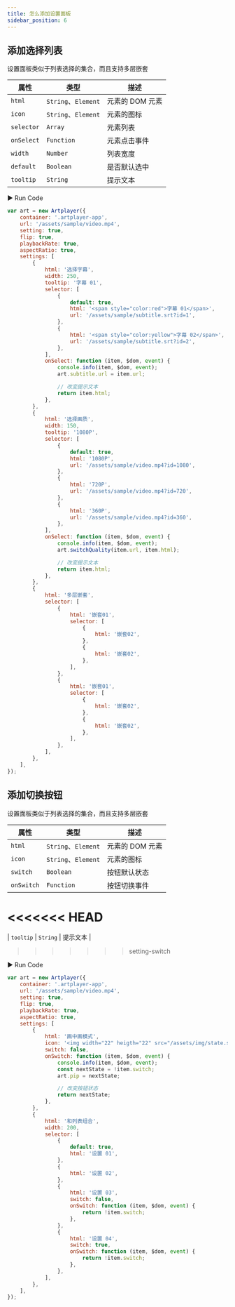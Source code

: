 ```yaml
---
title: 怎么添加设置面板
sidebar_position: 6
---
```


## 添加选择列表

设置面板类似于列表选择的集合，而且支持多层嵌套

| 属性       | 类型                | 描述            |
| ---------- | ------------------- | --------------- |
| `html`     | `String`、`Element` | 元素的 DOM 元素 |
| `icon`     | `String`、`Element` | 元素的图标      |
| `selector` | `Array`             | 元素列表        |
| `onSelect` | `Function`          | 元素点击事件    |
| `width`    | `Number`            | 列表宽度        |
| `default`  | `Boolean`           | 是否默认选中    |
| `tooltip`  | `String`            | 提示文本        |

<div className="run-code">▶ Run Code</div>

```js
var art = new Artplayer({
    container: '.artplayer-app',
    url: '/assets/sample/video.mp4',
    setting: true,
    flip: true,
    playbackRate: true,
    aspectRatio: true,
    settings: [
        {
            html: '选择字幕',
            width: 250,
            tooltip: '字幕 01',
            selector: [
                {
                    default: true,
                    html: '<span style="color:red">字幕 01</span>',
                    url: '/assets/sample/subtitle.srt?id=1',
                },
                {
                    html: '<span style="color:yellow">字幕 02</span>',
                    url: '/assets/sample/subtitle.srt?id=2',
                },
            ],
            onSelect: function (item, $dom, event) {
                console.info(item, $dom, event);
                art.subtitle.url = item.url;

                // 改变提示文本
                return item.html;
            },
        },
        {
            html: '选择画质',
            width: 150,
            tooltip: '1080P',
            selector: [
                {
                    default: true,
                    html: '1080P',
                    url: '/assets/sample/video.mp4?id=1080',
                },
                {
                    html: '720P',
                    url: '/assets/sample/video.mp4?id=720',
                },
                {
                    html: '360P',
                    url: '/assets/sample/video.mp4?id=360',
                },
            ],
            onSelect: function (item, $dom, event) {
                console.info(item, $dom, event);
                art.switchQuality(item.url, item.html);

                // 改变提示文本
                return item.html;
            },
        },
        {
            html: '多层嵌套',
            selector: [
                {
                    html: '嵌套01',
                    selector: [
                        {
                            html: '嵌套02',
                        },
                        {
                            html: '嵌套02',
                        },
                    ],
                },
                {
                    html: '嵌套01',
                    selector: [
                        {
                            html: '嵌套02',
                        },
                        {
                            html: '嵌套02',
                        },
                    ],
                },
            ],
        },
    ],
});
```

## 添加切换按钮

设置面板类似于列表选择的集合，而且支持多层嵌套

| 属性       | 类型                | 描述            |
| ---------- | ------------------- | --------------- |
| `html`     | `String`、`Element` | 元素的 DOM 元素 |
| `icon`     | `String`、`Element` | 元素的图标      |
| `switch`   | `Boolean`           | 按钮默认状态    |
| `onSwitch` | `Function`          | 按钮切换事件    |
<<<<<<< HEAD
=======
| `tooltip`  | `String`            | 提示文本        |
>>>>>>> setting-switch

<div className="run-code">▶ Run Code</div>

```js
var art = new Artplayer({
    container: '.artplayer-app',
    url: '/assets/sample/video.mp4',
    setting: true,
    flip: true,
    playbackRate: true,
    aspectRatio: true,
    settings: [
        {
            html: '画中画模式',
            icon: '<img width="22" heigth="22" src="/assets/img/state.svg">',
            switch: false,
            onSwitch: function (item, $dom, event) {
                console.info(item, $dom, event);
                const nextState = !item.switch;
                art.pip = nextState;

                // 改变按钮状态
                return nextState;
            },
        },
        {
            html: '和列表组合',
            width: 200,
            selector: [
                {
                    default: true,
                    html: '设置 01',
                },
                {
                    html: '设置 02',
                },
                {
                    html: '设置 03',
                    switch: false,
                    onSwitch: function (item, $dom, event) {
                        return !item.switch;
                    },
                },
                {
                    html: '设置 04',
                    switch: true,
                    onSwitch: function (item, $dom, event) {
                        return !item.switch;
                    },
                },
            ],
        },
    ],
});
```
